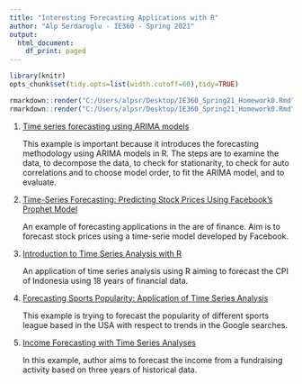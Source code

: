 ```yaml
---
title: "Interesting Forecasting Applications with R"
author: "Alp Serdaroglu - IE360 - Spring 2021"
output:
  html_document:
    df_print: paged
---
```

```r
library(knitr)
opts_chunk$set(tidy.opts=list(width.cutoff=60),tidy=TRUE)
```

```r
rmarkdown::render("C:/Users/alpsr/Desktop/IE360_Spring21_Homework0.Rmd",output_format="pdf_document")
rmarkdown::render("C:/Users/alpsr/Desktop/IE360_Spring21_Homework0.Rmd",output_format="html_document")
```

1. [Time series forecasting using ARIMA models](https://blogs.oracle.com/datascience/introduction-to-forecasting-with-arima-in-r)

    This example is important because it introduces the forecasting methodology using ARIMA models in R. The steps are to examine the data, to decompose the data, to check for stationarity, to check for auto correlations and to choose model order, to fit the ARIMA model, and to evaluate. 

2. [Time-Series Forecasting: Predicting Stock Prices Using Facebook's Prophet Model](https://towardsdatascience.com/time-series-forecasting-predicting-stock-prices-using-facebooks-prophet-model-9ee1657132b5)

    An example of forecasting applications in the are of finance. Aim is to forecast stock prices using a time-serie model developed by Facebook.
    
3. [Introduction to Time Series Analysis with R](https://towardsdatascience.com/introduction-to-time-series-analysis-with-r-a2f97650baa3)

    An application of time series analysis using R aiming to forecast the CPI of Indonesia using 18 years of financial data.

4. [Forecasting Sports Popularity: Application of Time Series Analysis](https://www.richtmann.org/journal/index.php/ajis/article/view/9982)

    This example is trying to forecast the popularity of different sports league based in the USA with respect to trends in the Google searches.

5. [Income Forecasting with Time Series Analyses](https://www.askyourdata.co/blog/income-forecasting-with-time-series-analyses)

    In this example, author aims to forecast the income from a fundraising activity based on three years of historical data.